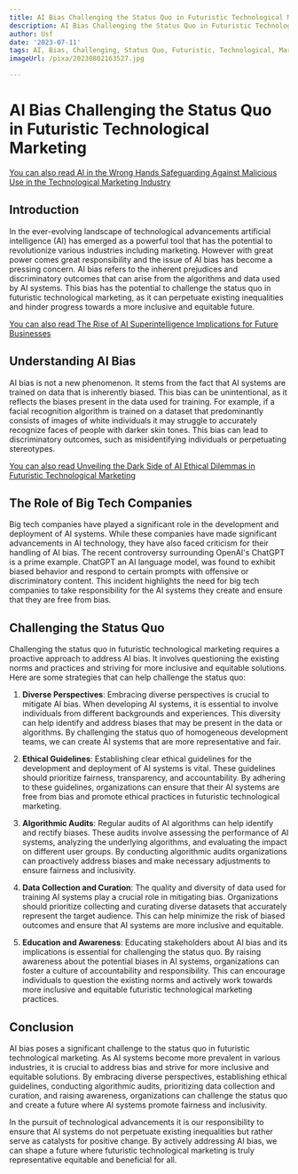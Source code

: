 ```yaml
---
title: AI Bias Challenging the Status Quo in Futuristic Technological Marketing
description: AI Bias Challenging the Status Quo in Futuristic Technological Marketing
author: Usf
date: '2023-07-11'
tags: AI, Bias, Challenging, Status Quo, Futuristic, Technological, Marketing
imageUrl: /pixa/20230802163527.jpg

---
```

# AI Bias Challenging the Status Quo  in  Futuristic Technological Marketing

[You can also  read  AI  in the Wrong Hands Safeguarding Against Malicious Use in the Technological Marketing Industry](AI%20in%20the%20Wrong%20Hands%20Safeguarding%20Against%20Malicious%20Use%20in%20the%20Technological%20Marketing%20Industry)


## Introduction

In the ever-evolving landscape of technological advancements artificial intelligence (AI) has emerged as a powerful tool that has the potential to revolutionize various industries including marketing. However with  great power comes great responsibility and the issue of  AI bias has become a pressing concern. AI bias refers to  the inherent prejudices  and  discriminatory outcomes that can  arise from the algorithms and  data  used by AI systems. This bias has the potential to challenge the status quo in futuristic technological marketing, as it can perpetuate existing inequalities and hinder progress  towards a more inclusive and equitable future.

[You can also read The Rise  of  AI Superintelligence Implications  for Future  Businesses](The%20Rise%20of%20AI%20Superintelligence%20Implications%20for%20Future%20Businesses)


## Understanding AI Bias

AI bias is not  a new phenomenon. It stems from the fact that AI systems are trained on data that is inherently biased. This  bias can be unintentional, as it reflects the  biases present in the data used for training. For example, if  a facial recognition algorithm is trained on a dataset that predominantly consists of images of white individuals it  may struggle to accurately  recognize faces of people with darker skin tones. This bias can lead to discriminatory outcomes, such  as misidentifying individuals or perpetuating stereotypes.

[You can also read Unveiling the  Dark Side  of AI Ethical Dilemmas in Futuristic Technological Marketing](Unveiling%20the%20Dark%20Side%20of%20AI%20Ethical%20Dilemmas%20in%20Futuristic%20Technological%20Marketing)


## The Role of Big Tech Companies

Big tech  companies have played a significant role  in the development and deployment of AI systems. While these companies have  made significant advancements in AI technology,  they have also faced  criticism for their handling of AI bias. The recent controversy surrounding OpenAI's ChatGPT is a prime example. ChatGPT an AI language model, was found to exhibit biased behavior  and respond to certain prompts with offensive or discriminatory content. This incident highlights the need for big tech companies to take  responsibility for the AI systems they create and ensure that they are free from bias.

## Challenging the Status Quo

Challenging the status quo in futuristic technological marketing requires a proactive approach to address AI bias. It  involves questioning the existing norms and practices and striving for  more inclusive and equitable solutions. Here are  some strategies that can help challenge the status quo:

1. **Diverse  Perspectives**: Embracing diverse perspectives is crucial  to mitigate AI bias. When developing AI systems, it is essential to involve individuals from different backgrounds and experiences.  This diversity can help  identify and address biases that may be present in  the data or algorithms.  By challenging the status quo of homogeneous development teams, we can  create AI systems that are more representative and fair.

2. **Ethical Guidelines**: Establishing clear  ethical guidelines for the development and deployment of AI systems  is vital. These guidelines should prioritize fairness, transparency, and accountability. By adhering  to these guidelines, organizations  can ensure that  their AI systems are free  from bias and promote ethical practices in futuristic technological marketing.

3. **Algorithmic Audits**: Regular audits of AI  algorithms can help identify and rectify biases. These audits involve assessing the performance of  AI systems, analyzing the underlying algorithms,  and evaluating the impact on  different user groups. By conducting algorithmic audits organizations can proactively address biases and make necessary adjustments to ensure fairness and inclusivity.

4. **Data  Collection  and Curation**: The  quality and diversity of data used for training AI systems  play a crucial role in mitigating bias. Organizations should prioritize collecting and curating diverse datasets that accurately represent  the target audience. This can help minimize the risk of biased outcomes and ensure that AI systems are more inclusive and equitable.

5. **Education and Awareness**: Educating stakeholders about AI bias  and its implications is essential for challenging the status quo. By raising awareness about the potential biases in AI systems, organizations can foster a culture of accountability and responsibility. This can encourage individuals to question the existing norms and actively work towards more inclusive and equitable futuristic technological marketing practices.

## Conclusion

AI bias poses a significant challenge  to the status  quo in futuristic technological marketing.  As AI systems become more prevalent  in  various industries, it is crucial to address bias and strive for more inclusive and equitable solutions. By embracing diverse  perspectives, establishing ethical guidelines, conducting algorithmic  audits, prioritizing data collection and  curation, and raising awareness, organizations can challenge the status quo  and create  a future where AI systems promote fairness and inclusivity.

In the pursuit of technological advancements it is our responsibility to ensure that AI systems do not perpetuate existing  inequalities  but rather serve as catalysts for  positive change. By  actively addressing AI bias, we can  shape a  future  where futuristic technological marketing is truly  representative equitable and beneficial for all.